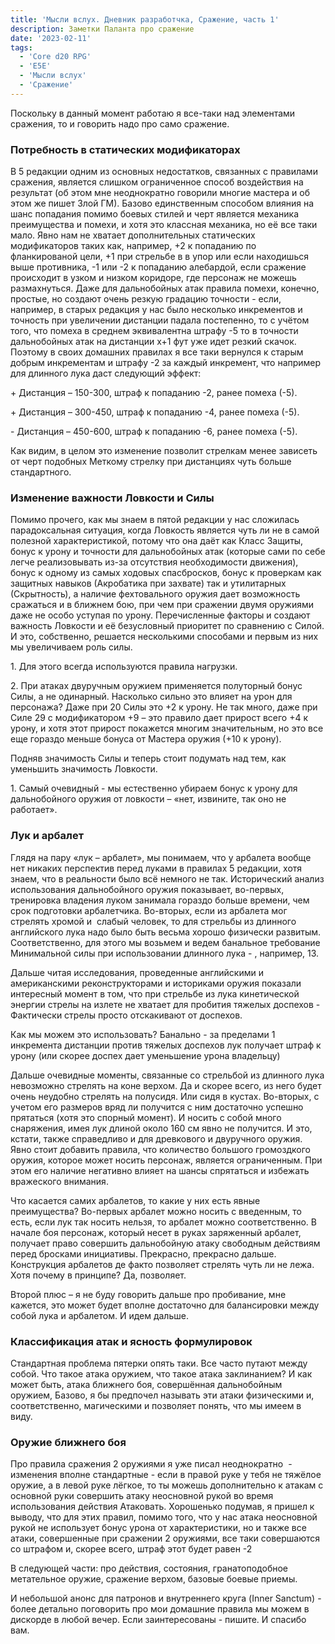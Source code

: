 ```yaml
---
title: 'Мысли вслух. Дневник разработчка, Сражение, часть 1'
description: Заметки Паланта про сражение
date: '2023-02-11'
tags: 
  - 'Core d20 RPG'
  - 'E5E'
  - 'Мысли вслух'
  - 'Сражение'
---
```


Поскольку в данный момент работаю я все-таки над элементами сражения, то и говорить надо про само сражение.

### Потребность в статических модификаторах

В 5 редакции одним из основных недостатков, связанных с правилами сражения, является слишком ограниченное способ воздействия на результат (об этом мне неоднократно говорили многие мастера и об этом же пишет Злой ГМ). Базово единственным способом влияния на шанс попадания помимо боевых стилей и черт является механика преимущества и помехи, и хотя это классная механика, но её все таки мало. Явно нам не хватает дополнительных статических модификаторов таких как, например, +2 к попаданию по фланкированой цели, +1 при стрельбе в в упор или если находишься выше противника, -1 или -2 к попаданию алебардой, если сражение происходит в узком и низком коридоре, где персонаж не можешь размахнуться. Даже для дальнобойных атак правила помехи, конечно, простые, но создают очень резкую градацию точности - если, например, в старых редакция у нас было несколько инкрементов и точность при увеличении дистанции падала постепенно, то с учётом того, что помеха в среднем эквивалентна штрафу -5 то в точности дальнобойных атак на дистанции х+1 фут уже идет резкий скачок. Поэтому в своих домашних правилах я все таки вернулся к старым добрым инкрементам и штрафу -2 за каждый инкремент, что например для длинного лука даст следующий эффект:

\+ Дистанция – 150-300, штраф к попаданию -2, ранее помеха (-5).

\+ Дистанция – 300-450, штраф к попаданию -4, ранее помеха (-5).

\- Дистанция – 450-600, штраф к попаданию -6, ранее помеха (-5).

Как видим, в целом это изменение позволит стрелкам менее зависеть от черт подобных Меткому стрелку при дистанциях чуть больше стандартного.

### Изменение важности Ловкости и Силы

Помимо прочего, как мы знаем в пятой редакции у нас сложилась парадоксальная ситуация, когда Ловкость является чуть ли не в самой полезной характеристикой, потому что она даёт как Класс Защиты, бонус к урону и точности для дальнобойных атак (которые сами по себе легче реализовывать из-за отсутствия необходимости движения), бонус к одному из самых ходовых спасбросков, бонус к проверкам как защитных навыков (Акробатика при захвате) так и утилитарных (Скрытность), а наличие фехтовального оружия дает возможность сражаться и в ближнем бою, при чем при сражении двумя оружиями даже не особо уступая по урону. Перечисленные факторы и создают важность Ловкости и её безусловный приоритет по сравнению с Силой. И это, собственно, решается несколькими способами и первым из них мы увеличиваем роль силы.

1\. Для этого всегда используются правила нагрузки.

2\. При атаках двуручным оружием применяется полуторный бонус Силы, а не одинарный. Насколько сильно это влияет на урон для персонажа? Даже при 20 Силы это +2 к урону. Не так много, даже при Силе 29 с модификатором +9 – это правило дает прирост всего +4 к урону, и хотя этот прирост покажется многим значительным, но это все еще гораздо меньше бонуса от Мастера оружия (+10 к урону).

Подняв значимость Силы и теперь стоит подумать над тем, как уменьшить значимость Ловкости.

1\. Самый очевидный - мы естественно убираем бонус к урону для дальнобойного оружия от ловкости – «нет, извините, так оно не работает».

### Лук и арбалет

Глядя на пару «лук – арбалет», мы понимаем, что у арбалета вообще нет никаких перспектив перед луками в правилах 5 редакции, хотя знаем, что в реальности было всё немного не так. Исторический анализ использования дальнобойного оружия показывает, во-первых, тренировка владения луком занимала гораздо больше времени, чем срок подготовки арбалетчика. Во-вторых, если из арбалета мог стрелять хромой и  слабый человек, то для стрельбы из длинного английского лука надо было быть весьма хорошо физически развитым. Соответственно, для этого мы возьмем и ведем банальное требование Минимальной силы при использовании длинного лука - , например, 13.

Дальше читая исследования, проведенные английскими и американскими реконструкторами и историками оружия показали интересный момент в том, что при стрельбе из лука кинетической энергии стрелы на излете не хватает для пробития тяжелых доспехов - Фактически стрелы просто отскакивают от доспехов.

Как мы можем это использовать? Банально - за пределами 1 инкремента дистанции против тяжелых доспехов лук получает штраф к урону (или скорее доспех дает уменьшение урона владельцу)

Дальше очевидные моменты, связанные со стрельбой из длинного лука невозможно стрелять на коне верхом. Да и скорее всего, из него будет очень неудобно стрелять на полусидя. Или сидя в кустах. Во-вторых, с учетом его размеров вряд ли получится с ним достаточно успешно прятаться (хотя это спорный момент). И носить с собой много снаряжения, имея лук длиной около 160 см явно не получится. И это, кстати, также справедливо и для древкового и двуручного оружия. Явно стоит добавить правила, что количество большого громоздкого оружия, которое может носить персонаж, является ограниченным. При этом его наличие негативно влияет на шансы спрятаться и избежать вражеского внимания.

Что касается самих арбалетов, то какие у них есть явные преимущества? Во-первых арбалет можно носить с введенным, то есть, если лук так носить нельзя, то арбалет можно соответственно. В начале боя персонаж, который несет в руках заряженный арбалет, получает право совершить дальнобойную атаку свободным действиям перед бросками инициативы. Прекрасно, прекрасно дальше. Конструкция арбалетов де факто позволяет стрелять чуть ли не лежа. Хотя почему в принципе? Да, позволяет.

Второй плюс – я не буду говорить дальше про пробивание, мне кажется, это может будет вполне достаточно для балансировки между собой лука и арбалетом. И идем дальше.

### Классификация атак и ясность формулировок

Стандартная проблема пятерки опять таки. Все часто путают между собой. Что такое атака оружием, что такое атака заклинанием? И как может быть, атака ближнего боя, совершённая дальнобойным оружием, Базово, я бы предпочел называть эти атаки физическими и, соответственно, магическими и позволяет понять, что мы имеем в виду.

### Оружие ближнего боя

Про правила сражения 2 оружиями я уже писал неоднократно  - изменения вполне стандартные - если в правой руке у тебя не тяжёлое оружие, а в левой руке лёгкое, то ты можешь дополнительно к атакам с основной руки совершить атаку неосновной рукой во время использования действия Атаковать. Хорошенько подумав, я пришел к выводу, что для этих правил, помимо того, что у нас атака неосновной рукой не использует бонус урона от характеристики, но и также все атаки, совершенные при сражении 2 оружиями, все таки совершаются со штрафом и, скорее всего, штраф этот будет равен -2

В следующей части: про действия, состояния, гранатоподобное метательное оружие, сражение верхом, базовые боевые приемы.

  
И небольшой анонс для патронов и внутреннего круга (Inner Sanctum) - более детально поговорить про мои домашние правила мы можем в дискорде в любой вечер. Если заинтересованы - пишите. И спасибо вам.
